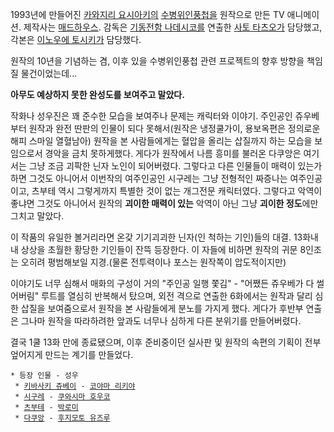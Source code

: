 1993년에 만들어진 [[카와지리 요시아키]]의 [[수병위인풍첩]]을 원작으로 만든 TV 애니메이션. 제작사는 [[매드하우스]]. 감독은 [[기동전함 나데시코]]를 연출한 [[사토 타츠오]]가 담당했고, 각본은 [[이노우에 토시키]]가 담당했다.

원작의 10년을 기념하는 겸, 이후 있을 수병위인풍첩 관련 프로젝트의 향후 방향을 책임질 물건이었는데...

'''아무도 예상하지 못한 완성도를 보여주고 말았다.'''

작화나 성우진은 꽤 준수한 모습을 보여주나 문제는 캐릭터와 이야기. 주인공인 쥬우베부터 원작과 완전 딴판의 인물이 되다 못해서(원작은 냉정쿨가이, 용보옥편은 정의로운 해피 스마일 열혈남아) 원작을 본 사람들에게는 혈압을 올리는 삽질까지 하는 모습을 보임으로서 경악을 금치 못하게했다. 게다가 원작에서 나름 흥미를 불러온 다쿠앙은 여기서는 그냥 조금 괴팍한 닌자 노인이 되어버렸다. 그렇다고 다른 인물들이 매력이 있는가 하면 그것도 아니어서 이번작의 여주인공인 시구레는 그냥 전형적인 짜증나는 여주인공이고, 츠부테 역시 그렇게까지 특별한 것이 없는 개그전문 캐릭터였다. 그렇다고 악역이 좋냐면 그것도 아니어서 원작의 '''괴이한 매력이 있는''' 악역이 아닌 그냥 '''괴이한 정도'''에만 그치고 말았다. 

이 작품의 유일한 볼거리라면 온갖 기기괴괴한 닌자(인 척하는 기인)들의 대결. 13화내내 상상을 초월한 황당한 기인들이 잔뜩 등장한다. 이 자들에 비하면 원작의 귀문 8인조는 오히려 평범해보일 지경.(물론 전투력이나 포스는 원작쪽이 압도적이지만)

이야기도 너무 심해서 매화의 구성이 거의 "주인공 일행 쫓김" - "어쨌든 쥬우베가 다 썰어버림" 루트를 열심히 반복해서 탔으며, 외전 격으로 연출한 6화에서는 원작과 달리 심한 삽질을 보여줌으로서 원작을 본 사람들에게 분노를 가지게 했다. 게다가 후반부 연출은 그나마 원작을 따라하려한 앞과도 너무나 심하게 다른 분위기를 만들어버렸다.

결국 1쿨 13화 만에 종료됐으며, 이후 준비중이던 실사판 및 원작의 속편의 기획이 전부 엎어지게 만드는 계기를 만들었다.

 * 등장 인물 - 성우
  * [[키바사키 쥬베이]] - [[코야마 리키야]]
  * [[시구레]] - [[쿠와시마 호우코]]
  * [[츠부테]] - [[박로미]]
  * [[다쿠앙]] - [[후지모토 유즈루]]
